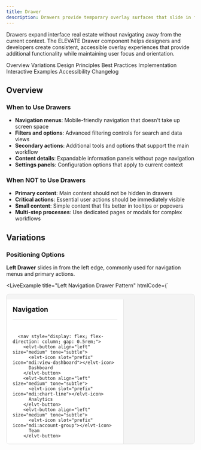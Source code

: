 ```yaml
---
title: Drawer
description: Drawers provide temporary overlay surfaces that slide in from screen edges. They offer additional content or navigation without leaving the current context.
---
```



<PageDescription>

Drawers expand interface real estate without navigating away from the current context. The ELEVATE Drawer component helps designers and developers create consistent, accessible overlay experiences that provide additional functionality while maintaining user focus and orientation.

</PageDescription>

<AnchorLinks>
  <AnchorLink>Overview</AnchorLink>
  <AnchorLink>Variations</AnchorLink>
  <AnchorLink>Design Principles</AnchorLink>
  <AnchorLink>Best Practices</AnchorLink>
  <AnchorLink>Implementation</AnchorLink>
  <AnchorLink>Interactive Examples</AnchorLink>
  <AnchorLink>Accessibility</AnchorLink>
  <AnchorLink>Changelog</AnchorLink>
</AnchorLinks>

## Overview


### When to Use Drawers
- **Navigation menus**: Mobile-friendly navigation that doesn't take up screen space
- **Filters and options**: Advanced filtering controls for search and data views
- **Secondary actions**: Additional tools and options that support the main workflow
- **Content details**: Expandable information panels without page navigation
- **Settings panels**: Configuration options that apply to current context

### When NOT to Use Drawers
- **Primary content**: Main content should not be hidden in drawers
- **Critical actions**: Essential user actions should be immediately visible
- **Small content**: Simple content that fits better in tooltips or popovers
- **Multi-step processes**: Use dedicated pages or modals for complex workflows

## Variations


### Positioning Options

**Left Drawer** slides in from the left edge, commonly used for navigation menus and primary actions.

<LiveExample 
  title="Left Navigation Drawer Pattern" 
  htmlCode={`<div style="position: relative; height: 400px; border: 1px solid #e0e0e0; border-radius: 8px; overflow: hidden; background: #f4f4f4;">
  <!-- Main Content Area -->
  <div style="display: flex; height: 100%;">
    <!-- Simulated Left Drawer -->
    <div style="width: 280px; background: white; border-right: 1px solid #e0e0e0; padding: 1rem; display: flex; flex-direction: column;">
      <div style="display: flex; justify-content: between; align-items: center; margin-bottom: 1.5rem; padding-bottom: 1rem; border-bottom: 1px solid #e0e0e0;">
        <h3 style="margin: 0; font-size: 1.125rem;">Navigation</h3>
        <elvt-button size="small" tone="subtle">
          <elvt-icon icon="mdi:close"></elvt-icon>
        </elvt-button>
      </div>
      
      <nav style="display: flex; flex-direction: column; gap: 0.5rem;">
        <elvt-button align="left" size="medium" tone="subtle">
          <elvt-icon slot="prefix" icon="mdi:view-dashboard"></elvt-icon>
          Dashboard
        </elvt-button>
        <elvt-button align="left" size="medium" tone="subtle">
          <elvt-icon slot="prefix" icon="mdi:chart-line"></elvt-icon>
          Analytics
        </elvt-button>
        <elvt-button align="left" size="medium" tone="subtle">
          <elvt-icon slot="prefix" icon="mdi:account-group"></elvt-icon>
          Team
        </elvt-button>
        <elvt-button align="left" size="medium" tone="subtle">
          <elvt-icon slot="prefix" icon="mdi:cog"></elvt-icon>
          Settings
        </elvt-button>
      </nav>
    </div>
    
    <!-- Main Content -->
    <div style="flex: 1; padding: 2rem; display: flex; align-items: center; justify-content: center;">
      <div style="text-align: center;">
        <h4 style="margin: 0 0 0.5rem 0;">Main Content Area</h4>
        <p style="margin: 0; color: #6f6f6f;">Content remains accessible while drawer is open</p>
      </div>
    </div>
  </div>
</div>`}
/>

**Right Drawer** slides in from the right edge, ideal for secondary content and supplementary information.

<LiveExample 
  title="Right Filter Drawer Pattern" 
  htmlCode={`<div style="position: relative; height: 400px; border: 1px solid #e0e0e0; border-radius: 8px; overflow: hidden; background: #f4f4f4;">
  <div style="display: flex; height: 100%;">
    <!-- Main Content -->
    <div style="flex: 1; padding: 2rem;">
      <div style="display: flex; justify-content: space-between; align-items: center; margin-bottom: 2rem;">
        <h3 style="margin: 0;">Product List</h3>
        <elvt-button size="small">
          <elvt-icon slot="prefix" icon="mdi:filter"></elvt-icon>
          Filters
        </elvt-button>
      </div>
      <div style="text-align: center; padding-top: 4rem;">
        <elvt-icon icon="mdi:package-variant" style="font-size: 3rem; color: #6f6f6f; margin-bottom: 1rem;"></elvt-icon>
        <p style="margin: 0; color: #6f6f6f;">Product results would appear here</p>
      </div>
    </div>
    
    <!-- Simulated Right Drawer -->
    <div style="width: 300px; background: white; border-left: 1px solid #e0e0e0; padding: 1rem; display: flex; flex-direction: column;">
      <div style="display: flex; justify-content: space-between; align-items: center; margin-bottom: 1.5rem; padding-bottom: 1rem; border-bottom: 1px solid #e0e0e0;">
        <h4 style="margin: 0; font-size: 1.125rem;">Filter Products</h4>
        <elvt-button size="small" tone="subtle">
          <elvt-icon icon="mdi:close"></elvt-icon>
        </elvt-button>
      </div>
      
      <div style="display: flex; flex-direction: column; gap: 1.5rem;">
        <div>
          <label style="display: block; margin-bottom: 0.5rem; font-weight: 500; font-size: 0.875rem;">Category</label>
          <elvt-chip dismissible>Electronics</elvt-chip>
          <elvt-chip dismissible>Books</elvt-chip>
        </div>
        
        <div>
          <label style="display: block; margin-bottom: 0.75rem; font-weight: 500; font-size: 0.875rem;">Price Range</label>
          <div style="display: flex; flex-direction: column; gap: 0.5rem;">
            <elvt-checkbox>Under $25</elvt-checkbox>
            <elvt-checkbox checked>$25 - $100</elvt-checkbox>
            <elvt-checkbox>Over $100</elvt-checkbox>
          </div>
        </div>
        
        <div style="margin-top: auto; padding-top: 1rem; border-top: 1px solid #e0e0e0; display: flex; gap: 0.5rem;">
          <elvt-button tone="primary" size="small">Apply Filters</elvt-button>
          <elvt-button tone="subtle" size="small">Clear All</elvt-button>
        </div>
      </div>
    </div>
  </div>
</div>`}
/>

**Bottom Drawer** slides up from the bottom, perfect for mobile interfaces and contextual actions.

**Top Drawer** slides down from the top, useful for notifications and system-level controls.

### Overlay Behavior

**Modal Drawers** block interaction with background content and require explicit closing.

**Non-Modal Drawers** allow interaction with both drawer and background content simultaneously.

**Push Drawers** shift main content aside rather than overlaying it.

### Size Variations

**Compact Drawers** provide minimal space for focused content and simple actions.

**Standard Drawers** offer balanced space for typical navigation and content needs.

**Wide Drawers** accommodate detailed content and complex interface elements.

## Design Principles


### Context Preservation Principle
**Users should maintain orientation when drawers open.** Drawers provide additional functionality without losing the user's place in their current task. Disorienting transitions or unclear relationships break this context.

### Progressive Disclosure Principle  
**Reveal functionality when needed, hide when not.** Drawers should contain secondary or contextual functionality that supports but doesn't compete with primary content. Overloading drawers defeats their organizational purpose.

### Escape Hatch Principle
**Users should always have clear ways to close or dismiss drawers.** Modal drawers especially need obvious exit methods. Trapped users become frustrated and lose confidence in the interface.

### Responsive Adaptation Principle
**Drawer behavior should adapt appropriately to different screen sizes.** Mobile devices may need different drawer positions or sizes compared to desktop interfaces.

## Best Practices


### Choosing Appropriate Positioning

**Why this matters:** Drawer position affects user expectation and thumb reach on mobile devices. Left drawers are expected for navigation while right drawers are better for secondary content. Wrong positioning creates confusion and usability issues.

### Managing Focus and Keyboard Navigation

**Why this matters:** Drawers change the available interface, but keyboard users need predictable focus management. Poor focus handling makes drawers inaccessible and frustrating for keyboard navigation.

### Content Organization and Hierarchy

**Why this matters:** Drawers have limited space and user attention. Poor content organization makes drawers feel cluttered and reduces their effectiveness as focused interface extensions.

## Implementation

### Getting Started

```bash
npm install @inform-elevate/elevate-core-ui
```

```javascript
// Import all components
import '@inform-elevate/elevate-core-ui';

// Or import specific components  
import '@inform-elevate/elevate-core-ui/dist/components/button/button.js';
import '@inform-elevate/elevate-core-ui/dist/components/icon/icon.js';
import '@inform-elevate/elevate-core-ui/dist/components/checkbox/checkbox.js';
import '@inform-elevate/elevate-core-ui/dist/components/chip/chip.js';
```

### Common Drawer Patterns

Drawer patterns can be created using existing ELEVATE components and CSS:

```html
<!-- Navigation drawer layout -->
<div class="drawer-layout">
  <div class="drawer drawer-left">
    <div class="drawer-header">
      <h3>Navigation</h3>
      <elvt-button size="small" tone="subtle">
        <elvt-icon icon="mdi:close"></elvt-icon>
      </elvt-button>
    </div>
    
    <nav class="drawer-content">
      <elvt-button align="left" size="medium" tone="subtle">
        <elvt-icon slot="prefix" icon="mdi:view-dashboard"></elvt-icon>
        Dashboard
      </elvt-button>
      <elvt-button align="left" size="medium" tone="subtle">
        <elvt-icon slot="prefix" icon="mdi:chart-line"></elvt-icon>
        Analytics
      </elvt-button>
      <elvt-button align="left" size="medium" tone="subtle">
        <elvt-icon slot="prefix" icon="mdi:cog"></elvt-icon>
        Settings
      </elvt-button>
    </nav>
  </div>
  
  <div class="main-content">
    <!-- Main application content -->
  </div>
</div>

<!-- Filter drawer layout -->
<div class="drawer-layout">
  <div class="main-content">
    <!-- Main content -->
  </div>
  
  <div class="drawer drawer-right">
    <div class="drawer-header">
      <h4>Filters</h4>
      <elvt-button size="small" tone="subtle">
        <elvt-icon icon="mdi:close"></elvt-icon>
      </elvt-button>
    </div>
    
    <div class="drawer-content">
      <div class="filter-section">
        <label>Categories</label>
        <elvt-chip dismissible>Electronics</elvt-chip>
        <elvt-chip dismissible>Books</elvt-chip>
      </div>
      
      <div class="filter-section">
        <label>Price Range</label>
        <elvt-checkbox>Under $25</elvt-checkbox>
        <elvt-checkbox checked>$25 - $100</elvt-checkbox>
        <elvt-checkbox>Over $100</elvt-checkbox>
      </div>
    </div>
  </div>
</div>
```

### CSS Styling

```css
.drawer-layout {
  display: flex;
  height: 100vh;
}

.drawer {
  background: white;
  display: flex;
  flex-direction: column;
  border-right: 1px solid #e0e0e0;
}

.drawer-left {
  width: 280px;
  border-right: 1px solid #e0e0e0;
}

.drawer-right {
  width: 300px;
  border-left: 1px solid #e0e0e0;
}

.drawer-header {
  display: flex;
  justify-content: space-between;
  align-items: center;
  padding: 1rem;
  border-bottom: 1px solid #e0e0e0;
}

.drawer-content {
  flex: 1;
  padding: 1rem;
  display: flex;
  flex-direction: column;
  gap: 0.5rem;
}

.main-content {
  flex: 1;
  padding: 2rem;
}
```

### Key Components Used

Components commonly used to create drawer patterns:

<PageTable>

| Component | Usage | Description |
|----------|---------|-------------|
| `elvt-button` | Navigation items, actions | Interactive buttons with icon support |
| `elvt-icon` | Visual elements, close buttons | MDI icons for navigation and actions |  
| `elvt-checkbox` | Filter controls | Selection controls for drawer filters |
| `elvt-chip` | Active filters, tags | Dismissible tags showing applied filters |
| Standard HTML | Layout structure | Containers, headers, and content organization |
| CSS Flexbox | Positioning | Layout control for drawer positioning and sizing |

</PageTable>

*For complete examples and styling patterns, see the LiveExample demonstrations above.*

## Interactive Examples

### Mobile-Friendly Bottom Drawer Pattern

<LiveExample 
  title="Mobile Bottom Drawer Pattern" 
  htmlCode={`<div style="position: relative; height: 500px; border: 1px solid #e0e0e0; border-radius: 8px; overflow: hidden; background: #f4f4f4;">
  <!-- Simulated Mobile Interface -->
  <div style="width: 375px; margin: 0 auto; height: 100%; background: white; position: relative;">
    <!-- Top Bar -->
    <div style="padding: 1rem; border-bottom: 1px solid #e0e0e0; background: white;">
      <div style="display: flex; justify-content: space-between; align-items: center;">
        <h3 style="margin: 0; font-size: 1.125rem;">Mobile App</h3>
        <elvt-button size="small" tone="subtle">
          <elvt-icon icon="mdi:menu"></elvt-icon>
        </elvt-button>
      </div>
    </div>
    
    <!-- Main Content -->
    <div style="flex: 1; padding: 2rem; text-align: center; padding-top: 4rem;">
      <elvt-icon icon="mdi:cellphone" style="font-size: 3rem; color: #6f6f6f; margin-bottom: 1rem;"></elvt-icon>
      <p style="margin: 0; color: #6f6f6f;">Main app content</p>
    </div>
    
    <!-- Bottom Drawer -->
    <div style="position: absolute; bottom: 0; left: 0; right: 0; background: white; border-top: 1px solid #e0e0e0; border-radius: 12px 12px 0 0; padding: 1rem;">
      <div style="display: flex; justify-content: center; margin-bottom: 1rem;">
        <div style="width: 40px; height: 4px; background: #e0e0e0; border-radius: 2px;"></div>
      </div>
      
      <h4 style="margin: 0 0 1rem 0; font-size: 1.125rem; text-align: center;">Quick Actions</h4>
      
      <div style="display: grid; grid-template-columns: repeat(3, 1fr); gap: 1rem;">
        <elvt-button align="center" tone="subtle" style="flex-direction: column; height: 80px;">
          <elvt-icon icon="mdi:camera" style="font-size: 1.5rem; margin-bottom: 0.25rem;"></elvt-icon>
          <span style="font-size: 0.75rem;">Camera</span>
        </elvt-button>
        
        <elvt-button align="center" tone="subtle" style="flex-direction: column; height: 80px;">
          <elvt-icon icon="mdi:file-document" style="font-size: 1.5rem; margin-bottom: 0.25rem;"></elvt-icon>
          <span style="font-size: 0.75rem;">Documents</span>
        </elvt-button>
        
        <elvt-button align="center" tone="subtle" style="flex-direction: column; height: 80px;">
          <elvt-icon icon="mdi:share" style="font-size: 1.5rem; margin-bottom: 0.25rem;"></elvt-icon>
          <span style="font-size: 0.75rem;">Share</span>
        </elvt-button>
      </div>
    </div>
  </div>
</div>`}
/>

### Settings Drawer Pattern

<LiveExample 
  title="Settings Drawer Pattern" 
  htmlCode={`<div style="position: relative; height: 450px; border: 1px solid #e0e0e0; border-radius: 8px; overflow: hidden; background: #f4f4f4;">
  <div style="display: flex; height: 100%;">
    <!-- Main Content -->
    <div style="flex: 1; padding: 2rem;">
      <div style="display: flex; justify-content: space-between; align-items: center; margin-bottom: 2rem;">
        <h3 style="margin: 0;">Dashboard</h3>
        <elvt-button size="small" tone="subtle">
          <elvt-icon slot="prefix" icon="mdi:cog"></elvt-icon>
          Settings
        </elvt-button>
      </div>
      
      <div style="display: grid; grid-template-columns: repeat(2, 1fr); gap: 1rem;">
        <div style="background: white; padding: 1.5rem; border-radius: 8px; border: 1px solid #e0e0e0;">
          <h4 style="margin: 0 0 0.5rem 0;">Active Users</h4>
          <div style="font-size: 2rem; font-weight: 600; color: #161616;">1,234</div>
        </div>
        <div style="background: white; padding: 1.5rem; border-radius: 8px; border: 1px solid #e0e0e0;">
          <h4 style="margin: 0 0 0.5rem 0;">Revenue</h4>
          <div style="font-size: 2rem; font-weight: 600; color: #161616;">$45,678</div>
        </div>
      </div>
    </div>
    
    <!-- Settings Drawer -->
    <div style="width: 320px; background: white; border-left: 1px solid #e0e0e0; display: flex; flex-direction: column;">
      <div style="padding: 1rem; border-bottom: 1px solid #e0e0e0;">
        <div style="display: flex; justify-content: space-between; align-items: center;">
          <h4 style="margin: 0; font-size: 1.125rem;">Settings</h4>
          <elvt-button size="small" tone="subtle">
            <elvt-icon icon="mdi:close"></elvt-icon>
          </elvt-button>
        </div>
      </div>
      
      <div style="flex: 1; padding: 1rem; display: flex; flex-direction: column; gap: 1.5rem;">
        <div>
          <h5 style="margin: 0 0 0.75rem 0; font-size: 0.875rem; font-weight: 600; text-transform: uppercase; color: #6f6f6f;">Notifications</h5>
          <div style="display: flex; flex-direction: column; gap: 1rem;">
            <elvt-switch checked>
              <label slot="label">Email notifications</label>
              <span slot="help-text">Receive email alerts</span>
            </elvt-switch>
            <elvt-switch>
              <label slot="label">Push notifications</label>
              <span slot="help-text">Browser notifications</span>
            </elvt-switch>
            <elvt-switch checked>
              <label slot="label">SMS alerts</label>
              <span slot="help-text">Text message alerts</span>
            </elvt-switch>
          </div>
        </div>
        
        <div>
          <h5 style="margin: 0 0 0.75rem 0; font-size: 0.875rem; font-weight: 600; text-transform: uppercase; color: #6f6f6f;">Preferences</h5>
          <div style="display: flex; flex-direction: column; gap: 1rem;">
            <elvt-switch>
              <label slot="label">Dark mode</label>
              <span slot="help-text">Use dark theme</span>
            </elvt-switch>
            <elvt-switch checked>
              <label slot="label">Auto-save</label>
              <span slot="help-text">Save changes automatically</span>
            </elvt-switch>
          </div>
        </div>
        
        <div style="margin-top: auto; border-top: 1px solid #e0e0e0; padding-top: 1rem;">
          <elvt-button tone="primary" style="width: 100%;">Save Changes</elvt-button>
        </div>
      </div>
    </div>
  </div>
</div>`}
/>

## Accessibility


### Essential Accessibility Practices

**Focus management:**
- Move focus to drawer when it opens
- Trap focus within modal drawers
- Return focus to trigger element when drawer closes
- Provide clear focus indicators throughout drawer content

**Keyboard navigation:**
- Escape key closes modal drawers
- Tab navigation works predictably within drawer
- Arrow keys navigate drawer menu items when appropriate
- Enter/Space activates drawer trigger elements

**Screen reader support:**
- Announce drawer state changes (opened/closed)
- Use appropriate ARIA roles (dialog, navigation, complementary)
- Provide labels for drawer regions and purposes
- Communicate drawer position and behavior

**Visual accessibility:**
- Ensure sufficient contrast for drawer content
- Provide clear visual indicators for active/focus states
- Make drawer boundaries visually obvious
- Include close buttons with recognizable icons

## Changelog

<ChangeLog component="drawer" />